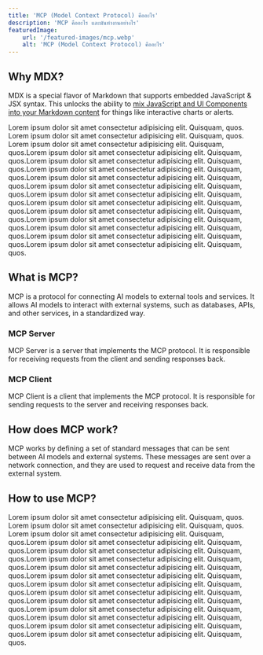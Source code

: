 ```yaml
---
title: 'MCP (Model Context Protocol) คืออะไร'
description: 'MCP คืออะไร และมันทำงานอย่างไร'
featuredImage: 
    url: '/featured-images/mcp.webp'
    alt: 'MCP (Model Context Protocol) คืออะไร'
---
```


## Why MDX?

MDX is a special flavor of Markdown that supports embedded JavaScript & JSX syntax. This unlocks the ability to [mix JavaScript and UI Components into your Markdown content](https://docs.astro.build/en/guides/markdown-content/#mdx-features) for things like interactive charts or alerts.

Lorem ipsum dolor sit amet consectetur adipisicing elit. Quisquam, quos. Lorem ipsum dolor sit amet consectetur adipisicing elit. Quisquam, quos. Lorem ipsum dolor sit amet consectetur adipisicing elit. Quisquam, quos.Lorem ipsum dolor sit amet consectetur adipisicing elit. Quisquam, quos.Lorem ipsum dolor sit amet consectetur adipisicing elit. Quisquam, quos.Lorem ipsum dolor sit amet consectetur adipisicing elit. Quisquam, quos.Lorem ipsum dolor sit amet consectetur adipisicing elit. Quisquam, quos.Lorem ipsum dolor sit amet consectetur adipisicing elit. Quisquam, quos.Lorem ipsum dolor sit amet consectetur adipisicing elit. Quisquam, quos.Lorem ipsum dolor sit amet consectetur adipisicing elit. Quisquam, quos.Lorem ipsum dolor sit amet consectetur adipisicing elit. Quisquam, quos.Lorem ipsum dolor sit amet consectetur adipisicing elit. Quisquam, quos.Lorem ipsum dolor sit amet consectetur adipisicing elit. Quisquam, quos.Lorem ipsum dolor sit amet consectetur adipisicing elit. Quisquam, quos.Lorem ipsum dolor sit amet consectetur adipisicing elit. Quisquam, quos.

## What is MCP?

MCP is a protocol for connecting AI models to external tools and services. It allows AI models to interact with external systems, such as databases, APIs, and other services, in a standardized way.

### MCP Server

MCP Server is a server that implements the MCP protocol. It is responsible for receiving requests from the client and sending responses back.

### MCP Client

MCP Client is a client that implements the MCP protocol. It is responsible for sending requests to the server and receiving responses back.

## How does MCP work?

MCP works by defining a set of standard messages that can be sent between AI models and external systems. These messages are sent over a network connection, and they are used to request and receive data from the external system.

## How to use MCP?

Lorem ipsum dolor sit amet consectetur adipisicing elit. Quisquam, quos. Lorem ipsum dolor sit amet consectetur adipisicing elit. Quisquam, quos. Lorem ipsum dolor sit amet consectetur adipisicing elit. Quisquam, quos.Lorem ipsum dolor sit amet consectetur adipisicing elit. Quisquam, quos.Lorem ipsum dolor sit amet consectetur adipisicing elit. Quisquam, quos.Lorem ipsum dolor sit amet consectetur adipisicing elit. Quisquam, quos.Lorem ipsum dolor sit amet consectetur adipisicing elit. Quisquam, quos.Lorem ipsum dolor sit amet consectetur adipisicing elit. Quisquam, quos.Lorem ipsum dolor sit amet consectetur adipisicing elit. Quisquam, quos.Lorem ipsum dolor sit amet consectetur adipisicing elit. Quisquam, quos.Lorem ipsum dolor sit amet consectetur adipisicing elit. Quisquam, quos.Lorem ipsum dolor sit amet consectetur adipisicing elit. Quisquam, quos.Lorem ipsum dolor sit amet consectetur adipisicing elit. Quisquam, quos.Lorem ipsum dolor sit amet consectetur adipisicing elit. Quisquam, quos.Lorem ipsum dolor sit amet consectetur adipisicing elit. Quisquam, quos.